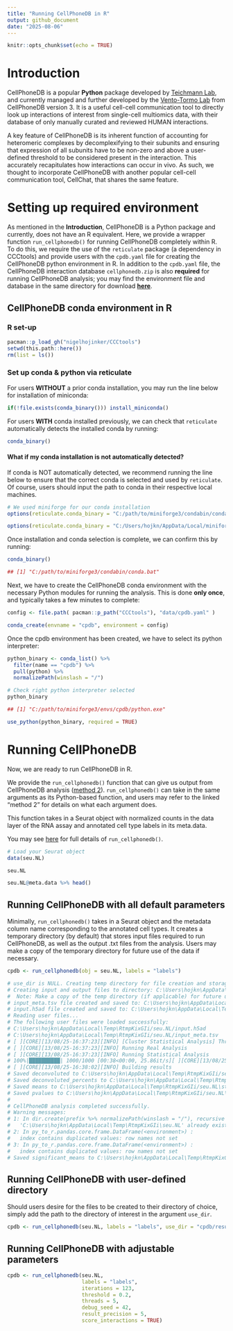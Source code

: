 ```yaml
---
title: "Running CellPhoneDB in R"
output: github_document
date: "2025-08-06"
---
```


```r
knitr::opts_chunk$set(echo = TRUE)
```

# Introduction

CellPhoneDB is a popular **Python** package developed by [Teichmann Lab](https://www.teichlab.org/), and currently managed and further developed by the [Vento-Tormo Lab](https://ventolab.org/) from CellPhoneDB version 3. It is a useful cell-cell communication tool to directly look up interactions of interest from single-cell multiomics data, with their database of only manually curated and reviewed HUMAN interactions. 

A key feature of CellPhoneDB is its inherent function of accounting for heteromeric complexes by decomplexifying to their subunits and ensuring that expression of all subunits have to be non-zero and above a user-defined threshold to be considered present in the interaction. This accurately recapitulates how interactions can occur in vivo. As such, we thought to incorporate CellPhoneDB with another popular cell-cell communication tool, CellChat, that shares the same feature.

# Setting up required environment

As mentioned in the **Introduction**, CellPhoneDB is a Python package and currently, does not have an R equivalent. Here, we provide a wrapper function `run_cellphonedb()` for running CellPhoneDB completely within R. To do this, we require the use of the `reticulate` package (a dependency in CCCtools) and provide users with the `cpdb.yaml` file for creating the CellPhoneDB python environment in R. In addition to the `cpdb.yaml` file, the CellPhoneDB interaction database `cellphonedb.zip` is also **required** for running CellPhoneDB analysis; you may find the environment file and database in the same directory for download [**here**](../data/).

## CellPhoneDB conda environment in R

### R set-up

```r
pacman::p_load_gh("nigelhojinker/CCCtools")
setwd(this.path::here())
rm(list = ls())
```

### Set up conda & python via reticulate

For users **WITHOUT** a prior conda installation, you may run the line below for installation of miniconda:

```r
if(!file.exists(conda_binary())) install_miniconda()
```

For users **WITH** conda installed previously, we can check that `reticulate` automatically detects the installed conda by running:

```r
conda_binary()
```

#### What if my conda installation is not automatically detected?

If conda is NOT automatically detected, we recommend running the line below to ensure that the correct conda is selected and used by `reticulate`. 
Of course, users should input the path to conda in their respective local machines.

```r
# We used miniforge for our conda installation
options(reticulate.conda_binary = "C:/path/to/miniforge3/condabin/conda.bat")
```

```r
options(reticulate.conda_binary = "C:/Users/hojkn/AppData/Local/miniforge3/condabin/conda.bat")
```

Once installation and conda selection is complete, we can confirm this by running:

```r
conda_binary()

## [1] "C:/path/to/miniforge3/condabin/conda.bat"
```

Next, we have to create the CellPhoneDB conda environment with the necessary Python modules for running the analysis.
This is done **only once**, and typically takes a few minutes to complete:

```r
config <- file.path( pacman::p_path("CCCtools"), "data/cpdb.yaml" )

conda_create(envname = "cpdb", environment = config)
```

Once the cpdb environment has been created, we have to select its python interpreter:

```r
python_binary <- conda_list() %>%
  filter(name == "cpdb") %>%
  pull(python) %>%
  normalizePath(winslash = "/")
```

```r
# Check right python interpreter selected
python_binary

## [1] "C:/path/to/miniforge3/envs/cpdb/python.exe"
```

```r
use_python(python_binary, required = TRUE)
```

# Running CellPhoneDB

Now, we are ready to run CellPhoneDB in R.

We provide the `run_cellphonedb()` function that can give us output from CellPhoneDB analysis ([method 2](https://github.com/ventolab/CellphoneDB/blob/master/notebooks/T1_Method2.ipynb)). `run_cellphonedb()` can take in the same arguments as its Python-based function, and users may refer to the linked "method 2" for details on what each argument does.

This function takes in a Seurat object with normalized counts in the data layer of the RNA assay and annotated cell type labels in its meta.data.

You may see [here](../R/run_cellphonedb.R) for full details of `run_cellphonedb()`.

```r
# Load your Seurat object
data(seu.NL)

seu.NL

seu.NL@meta.data %>% head()
```

## Running CellPhoneDB with all default parameters

Minimally, `run_cellphonedb()` takes in a Seurat object and the metadata column name corresponding to the annotated cell types. It creates a temporary directory (by default) that stores input files required to run CellPhoneDB, as well as the output .txt files from the analysis. Users may make a copy of the temporary directory for future use of the data if necessary.

```r

cpdb <- run_cellphonedb(obj = seu.NL, labels = "labels")

# use_dir is NULL. Creating temp directory for file creation and storage.
# Creating input and output files to directory: C:\Users\hojkn\AppData\Local\Temp\RtmpKixGIi/seu.NL 
#  Note: Make a copy of the temp directory (if applicable) for future use if necessary. 
# input_meta.tsv file created and saved to: C:\Users\hojkn\AppData\Local\Temp\RtmpKixGIi/seu.NL 
# input.h5ad file created and saved to: C:\Users\hojkn\AppData\Local\Temp\RtmpKixGIi/seu.NL 
# Reading user files...
# The following user files were loaded successfully:
# C:\Users\hojkn\AppData\Local\Temp\RtmpKixGIi/seu.NL/input.h5ad
# C:\Users\hojkn\AppData\Local\Temp\RtmpKixGIi/seu.NL/input_meta.tsv
# [ ][CORE][13/08/25-16:37:23][INFO] [Cluster Statistical Analysis] Threshold:0.1 Iterations:1000 Debug-seed:-1 Threads:4 Precision:3
# [ ][CORE][13/08/25-16:37:23][INFO] Running Real Analysis
# [ ][CORE][13/08/25-16:37:23][INFO] Running Statistical Analysis
# 100%|██████████| 1000/1000 [00:38<00:00, 25.86it/s][ ][CORE][13/08/25-16:38:02][INFO] Building Pvalues result
# [ ][CORE][13/08/25-16:38:02][INFO] Building results
# Saved deconvoluted to C:\Users\hojkn\AppData\Local\Temp\RtmpKixGIi/seu.NL\statistical_analysis_deconvoluted_08_13_2025_163802.txt
# Saved deconvoluted_percents to C:\Users\hojkn\AppData\Local\Temp\RtmpKixGIi/seu.NL\statistical_analysis_deconvoluted_percents_08_13_2025_163802.txt
# Saved means to C:\Users\hojkn\AppData\Local\Temp\RtmpKixGIi/seu.NL\statistical_analysis_means_08_13_2025_163802.txt
# Saved pvalues to C:\Users\hojkn\AppData\Local\Temp\RtmpKixGIi/seu.NL\statistical_analysis_pvalues_08_13_2025_163802.txt
# 
# CellPhoneDB analysis completed successfully.
# Warning messages:
# 1: In dir.create(prefix %>% normalizePath(winslash = "/"), recursive = TRUE) :
#   'C:\Users\hojkn\AppData\Local\Temp\RtmpKixGIi\seu.NL' already exists
# 2: In py_to_r.pandas.core.frame.DataFrame(<environment>) :
#   index contains duplicated values: row names not set
# 3: In py_to_r.pandas.core.frame.DataFrame(<environment>) :
#   index contains duplicated values: row names not set
# Saved significant_means to C:\Users\hojkn\AppData\Local\Temp\RtmpKixGIi/seu.NL\statistical_analysis_significant_means_08_13_2025_163802.txt
```

## Running CellPhoneDB with user-defined directory

Should users desire for the files to be created to their directory of choice, simply add the path to the directory of interest in the argument `use_dir`.

```r
cpdb <- run_cellphonedb(seu.NL, labels = "labels", use_dir = "cpdb/results")
```

## Running CellPhoneDB with adjustable parameters

```r
cpdb <- run_cellphonedb(seu.NL,
                        labels = "labels",
                        iterations = 123,
                        threshold = 0.2,
                        threads = 5,
                        debug_seed = 42,
                        result_precision = 5,
                        score_interactions = TRUE)
```
